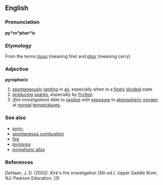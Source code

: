 ==English==
===Pronunciation===
'''py*ro*phor*ic'''
===Etymology===
From the {{Gr.}} terms [[πυρο]] (meaning fire) and [[phor]] (meaning carry)

=== Adjective ===
'''pyrophoric'''
#[[spontaneous|spontaneously]] [[ignite|igniting]] in [[air]], especially when in a [[finely]] [[divided]] state
#[[producing]] [[spark]]s, especially by [[friction]]
#(''fire investigation'') Able to [[oxidize]] with [[expose|exposure]] to [[atmosphere|atmospheric]] [[oxygen]] at [[normal]] [[temperature|temperatures]].

===See also===
*[[pyro-]]
*[[spontaneous combustion]]
*[[fire]]
*[[pyrolysis]]
*[[pyrophoric alloy]]

===References===
DeHaan, J. D. (2002). Kirk's fire investigation (5th ed.). Upper Saddle River, NJ: Pearson Education. (3)